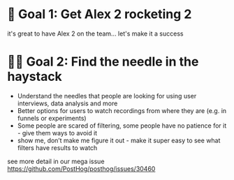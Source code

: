 # 🚀 Goal 1: Get Alex 2 rocketing 2

it's great to have Alex 2 on the team... let's make it a success

# 👩‍🔬 Goal 2: Find the needle in the haystack

* Understand the needles that people are looking for using user interviews, data analysis and more 
* Better options for users to watch recordings from where they are (e.g. in funnels or experiments) 
* Some people are scared of filtering, some people have no patience for it - give them ways to avoid it
* show me, don’t make me figure it out - make it super easy to see what filters have results to watch

see more detail in our mega issue https://github.com/PostHog/posthog/issues/30460
